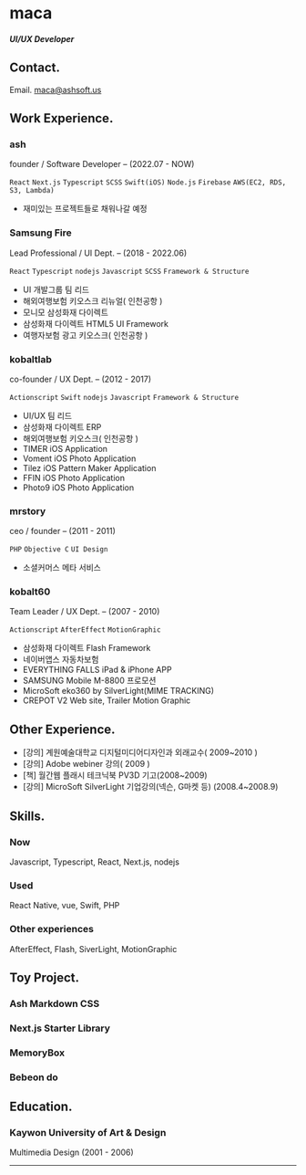 

<Head>
    <title>1Create Next App1</title>
    <meta name="description" content="Generated by create next app" />
    <link rel="icon" href="/favicon.ico" />
    <link rel="stylesheet" href="https://cdnjs.cloudflare.com/ajax/libs/github-markdown-css/5.1.0/github-markdown-dark.css" integrity="sha512-q0UqxA0Ka1VxVBMFJoNfTVBYFWXqkNeF1N6WZPyLNULkF9YdpAuS/dqsN3/ClxBUzHJGrrkgLJFUlzFgXunXDQ==" crossorigin="anonymous" referrerpolicy="no-referrer" />

</Head>

<div className="ash-markdown-1">

# maca

##### UI/UX Developer



## Contact.

Email. maca@ashsoft.us



## Work Experience. 

### ash

founder / Software Developer – (2022.07 - NOW)

`React` `Next.js` `Typescript` `SCSS` `Swift(iOS)` `Node.js` `Firebase` `AWS(EC2, RDS, S3, Lambda)`

- 재미있는 프로젝트들로 채워나갈 예정

### Samsung Fire

Lead Professional / UI Dept. – (2018 - 2022.06)

`React` `Typescript` `nodejs` `Javascript` `SCSS` `Framework & Structure`

- UI 개발그룹 팀 리드
- 해외여행보험 키오스크 리뉴얼( 인천공항 )
- 모니모 삼성화재 다이렉트
- 삼성화재 다이렉트 HTML5 UI Framework
- 여행자보험 광고 키오스크( 인천공항 )

### kobaltlab

co-founder / UX Dept. – (2012 - 2017)

`Actionscript` `Swift` `nodejs` `Javascript` `Framework & Structure`

- UI/UX 팀 리드
- 삼성화재 다이렉트 ERP
- 해외여행보험 키오스크( 인천공항 )
- TIMER iOS Application
- Voment iOS Photo Application
- Tilez iOS Pattern Maker Application
- FFIN iOS Photo Application
- Photo9 iOS Photo Application


### mrstory

ceo / founder – (2011 - 2011)

`PHP` `Objective C` `UI Design`

- 소셜커머스 메타 서비스

### kobalt60

Team Leader / UX Dept. – (2007 - 2010)

`Actionscript` `AfterEffect` `MotionGraphic`

- 삼성화재 다이렉트 Flash Framework
- 네이버앱스 자동차보험
- EVERYTHING FALLS iPad & iPhone APP
- SAMSUNG Mobile M-8800 프로모션
- MicroSoft eko360 by SilverLight(MIME TRACKING)
- CREPOT V2 Web site, Trailer Motion Graphic



## Other Experience.

- [강의] 계원예술대학교 디지털미디어디자인과 외래교수( 2009~2010 )
- [강의] Adobe webiner 강의( 2009 )
- [책] 월간웹 플래시 테크닉북 PV3D 기고(2008~2009)
- [강의] MicroSoft SilverLight 기업강의(넥슨, G마켓 등) (2008.4~2008.9)



## Skills.

### Now

Javascript, Typescript, React, Next.js, nodejs

### Used

React Native, vue, Swift, PHP

### Other experiences

AfterEffect, Flash, SiverLight, MotionGraphic




## Toy Project.

### Ash Markdown CSS 

### Next.js Starter Library

### MemoryBox

### Bebeon do

## Education.

### Kaywon University of  Art & Design

Multimedia Design (2001 - 2006)

<hr></hr>

</div>